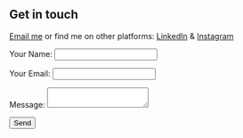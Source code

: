 ## Get in touch

[Email me](mailto:muhammad.fahmi1893@gmail.com) or find me on other platforms: [LinkedIn](https://www.linkedin.com/in/mfahmirukman/) & [Instagram](https://www.instagram.com/mfahmirukman/)

<form name="contact" method="POST" data-netlify="true">
  <p>
    <label>
      Your Name: <input type="text" name="name" />
    </label>
  </p>
  <p>
    <label>
      Your Email: <input type="email" name="email" />
    </label>
  </p>
  <p>
    <label>
      Message: <textarea name="message"></textarea>
    </label>
  </p>
  <p>
    <button type="submit">Send</button>
  </p>
</form>
